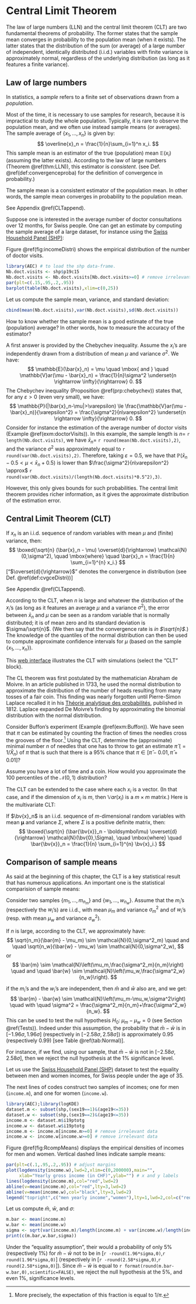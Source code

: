 # Central Limit Theorem {#TCL}

The law of large numbers (LLN) and the central limit theorem (CLT) are two fundamental theorems of probability. The former states that the sample mean converges in probability to the population mean (when it exists). The latter states that the distribution of the sum (or average) of a large number of independent, identically distributed (i.i.d.) variables with finite variance is approximately normal, regardless of the underlying distribution (as long as it features a finite variance).


## Law of large numbers


:::{.definition #smplpop name="Sample and Population"}
In statistics, a *sample* refers to a finite set of observations drawn from a *population*.
:::

Most of the time, it is necessary to use samples for research, because it is impractical to study the whole population. Typically, it is rare to observe the population mean, and we often use instead sample means (or averages). The sample average of $\{x_1,\dots,x_n\}$ is given by:
$$
\overline{x}_n = \frac{1}{n}\sum_{i=1}^n x_i.
$$
This sample mean is an estimator of the true (population) mean $\mathbb{E}(x_i)$ (assuming the latter exists). According to the law of large numbers (Theorem \@ref(thm:LLN)), this estimator is *consistent*. (see Def. \@ref(def:convergenceproba) for the definition of convergence in probability.)

:::{.theorem #LLN name="Law of large numbers"}

The sample mean is a consistent estimator of the population mean. In other words, the sample mean converges in probability to the population mean.
:::
:::{.proof}
See Appendix \@ref(CLTappend).
:::

:::{.example #doctorVisits}
Suppose one is interested in the average number of doctor consultations over 12 months, for Swiss people. One can get an estimate by computing the sample average of a large dataset, for instance using the [Swiss Household Panel (SHP)](https://forscenter.ch/projects/swiss-household-panel/):

Figure \@ref(fig:incomeDistri) shows the empirical distribution of the number of doctor visits.

```r
library(AEC) # to load the shp data-frame.
Nb.doct.visits <- shp$p19c15
Nb.doct.visits <- Nb.doct.visits[Nb.doct.visits>=0] # remove irrelevant observations
par(plt=c(.15,.95,.2,.95))
barplot(table(Nb.doct.visits),xlim=c(0,25))
```
Let us compute the sample mean, variance, and standard deviation:

```r
cbind(mean(Nb.doct.visits),var(Nb.doct.visits),sd(Nb.doct.visits))
```

:::

How to know whether the sample mean is a good estimate of the true (population) average? In other words, how to measure the accuracy of the estimator?

A first answer is provided by the Chebychev inequality. Assume the $x_i$'s are independently drawn from a distribution of mean $\mu$ and variance $\sigma^2$. We have:
$$
\mathbb{E}(\bar{x}_n) = \mu \quad \mbox{ and } \quad \mathbb{V}ar(\mu - \bar{x}_n) = \frac{1}{n}\sigma^2 \underset{n \rightarrow \infty}{\rightarrow} 0.
$$
The Chebychev inequality (Proposition \@ref(prp:chebychev)) states that, for any $\varepsilon > 0$ (even very small), we have:
$$
\mathbb{P}(|\bar{x}_n-\mu|>\varepsilon) \le \frac{\mathbb{V}ar(\mu - \bar{x}_n)}{\varepsilon^2} = \frac{\sigma^2}{n\varepsilon^2} \underset{n \rightarrow \infty}{\rightarrow} 0.
$$
Consider for instance the estimation of the average number of doctor visits (Example \@ref(exm:doctorVisits)). In this example, the sample length is $n=$ `r length(Nb.doct.visits)`, we  have $\bar{x}_n=$ `r round(mean(Nb.doct.visits),2)`, and the variance $\sigma^2$ was approximately equal to `r round(var(Nb.doct.visits),2)`. Therefore, taking $\varepsilon=0.5$, we have that $\mathbb{P}(\bar{x}_n-0.5<\mu<\bar{x}_n+0.5)$ is lower than $\frac{\sigma^2}{n\varepsilon^2} \approx$
`r round(var(Nb.doct.visits)/(length(Nb.doct.visits)*0.5^2),3)`.

However, this only gives bounds for such probabilities. The central limit theorem provides richer information, as it gives the approximate distribution of the estimation error.

## Central Limit Theorem (CLT)

:::{.theorem #LindbergLevyCLT name="Lindberg-Levy Central limit theorem, CLT"}

If $x_n$ is an i.i.d. sequence of random variables with mean $\mu$ and (finite) variance, then:
$$
\boxed{\sqrt{n} (\bar{x}_n - \mu) \overset{d}{\rightarrow} \mathcal{N}(0,\sigma^2), \quad \mbox{where} \quad \bar{x}_n = \frac{1}{n} \sum_{i=1}^{n} x_i.}
$$
["$\overset{d}{\rightarrow}$" denotes the convergence in distribution (see Def. \@ref(def:cvgceDistri))]
:::
:::{.proof}
See Appendix \@ref(CLTappend).
:::

According to the CLT, when $n$ is large and whatever the distribution of the $x_i$'s (as long as it features an average $\mu$ and a variance $\sigma^2$), the error between $\bar{x}_n$ and $\mu$ can be seen as a random variable that is normally distributed; it is of mean zero and its standard deviation is $\sigma/\sqrt{n}$. (We then say that the convergence rate is *in $\sqrt{n}$*.) The knowledge of the quantiles of the normal distribution can then be used to compute approximate confidence intervals for $\mu$ (based on the sample $\{x_1,\dots,x_n\}$).

This [web interface](https://jrenne.shinyapps.io/StatEcoII/) illustrates the CLT with simulations (select the "CLT" block).

The CL theorem was first postulated by the mathematician Abraham de Moivre. In an article published in 1733, he used the normal distribution to approximate the distribution of the number of heads resulting from many tosses of a fair coin. This finding was nearly forgotten until Pierre-Simon Laplace recalled it in his [Théorie analytique des probabilités](https://archive.org/details/thorieanalytiqu01laplgoog), published in 1812. Laplace expanded De Moivre's finding by approximating the binomial distribution with the normal distribution.


:::{.exercise #ExoBuffon}
Consider Buffon's experiment (Example \@ref(exm:Buffon)). We have seen that $\pi$ can be estimated by counting the fraction of times the needles cross the grooves of the floor.^[More precisely, the expectation of this fraction is equal to $1/\pi$.] Using the CLT, determine the (approximate) minimal number $n$ of needles that one has to throw to get an estimate $\hat\pi$ ($= 1/\bar{X}_n$) of $\pi$ that is such that there is a 95\% chance that $\pi \in [\hat\pi-0.01,\hat\pi+0.01]$?
:::

:::{.exercise #ExoPileFace}
Assume you have a lot of time and a coin. How would you approximate the 100 percentiles of the $\mathcal{N}(0,1)$ distribution?
:::

The CLT can be extended to the case where each $x_i$ is a vector. (In that case, and if the dimension of $x_i$ is $m$, then $\mathbb{V}ar(x_i)$ is a $m\times m$ matrix.) Here is the multivariate CLT:

:::{.theorem #MCLT name="Multivariate Central limit theorem, CLT"}
If $\bv{x}_n$ is an i.i.d. sequence of $m$-dimensional random variables with mean $\boldsymbol\mu$ and variance $\Sigma$, where $\Sigma$ is a positive definite matrix, then:
$$
\boxed{\sqrt{n} (\bar{\bv{x}}_n - \boldsymbol\mu) \overset{d}{\rightarrow} \mathcal{N}(\bv{0},\Sigma), \quad \mbox{where} \quad \bar{\bv{x}}_n = \frac{1}{n} \sum_{i=1}^{n} \bv{x}_i.}
$$
:::

## Comparison of sample means

As said at the beginning of this chapter, the CLT is a key statistical result that has numerous applications. An important one is the statistical comparision of sample means:

Consider two samples $\{m_1,\dots,m_{n_m}\}$ and $\{w_1,\dots,w_{n_w}\}$. Assume that the $m_i$'s (respectively the $w_i$'s) are i.i.d., with mean $\mu_m$ and variance $\sigma^2_m$ and of $w_i$'s (resp. with mean $\mu_w$ and variance $\sigma^2_w$).

If $n$ is large, according to the CLT, we approximately have:
$$
\sqrt{n_m}(\bar{m} - \mu_m) \sim \mathcal{N}(0,\sigma^2_m) \quad and \quad \sqrt{n_w}(\bar{w} - \mu_w) \sim \mathcal{N}(0,\sigma^2_w),
$$
or
$$
\bar{m} \sim \mathcal{N}\left(\mu_m,\frac{\sigma^2_m}{n_m}\right) \quad and \quad \bar{w} \sim \mathcal{N}\left(\mu_w,\frac{\sigma^2_w}{n_w}\right).
$$

if the $m_i$'s and the $w_i$'s are independent, then $\bar{m}$ and $\bar{w}$ also are, and we get:
$$
\bar{m} - \bar{w} \sim \mathcal{N}\left(\mu_m-\mu_w,\sigma^2\right) \quad with \quad \sigma^2 = \frac{\sigma^2_m}{n_m}+\frac{\sigma^2_w}{n_w}.
$$
This can be used to test the null hypothesis $H_0: \; \mu_m-\mu_w = 0$ (see Section \@ref(Tests)). Indeed under this assumption, the probability that $\bar{m} - \bar{w}$ is in $[-1.96\sigma,1.96\sigma]$ (respectively in $[-2.58\sigma,2.58\sigma]$) is approximately 0.95 (respectively 0.99) [see Table \@ref(tab:Normal)].

For instance, if we find, using our sample, that $\bar{m} - \bar{w}$ is not in $[-2.58\sigma,2.58\sigma]$, then we reject the null hypothesis at the 1\% significance level.

:::{.example #comparSmplMeans name="Comparison of sample means"}

Let us use the  [Swiss Household Panel (SHP)](https://forscenter.ch/projects/swiss-household-panel/) dataset to test the equality between men and women incomes, for Swiss people under the age of 35.

The next lines of codes construct two samples of incomes; one for men (`income.m`), and one for women (`income.w`).

```r
library(AEC);library(logKDE)
dataset.m <- subset(shp,(sex19==1)&(age19<=35))
dataset.w <- subset(shp,(sex19==2)&(age19<=35))
income.m <- dataset.m$i19ptotg
income.w <- dataset.w$i19ptotg
income.m <- income.m[income.m>=0] # remove irrelevant data
income.w <- income.w[income.w>=0] # remove irrelevant data
```

Figure \@ref(fig:RcompMeans) displays the empirical densities of incomes for men and women. Vertical dashed lines indicate sample means:

```r
par(plt=c(.1,.95,.2,.95)) # adjust margins
plot(logdensity(income.w),lwd=2,xlim=c(0,200000),main="",
     xlab="Yearly gross income (in CHF)",ylab="") # x and y labels
lines(logdensity(income.m),col="red",lwd=2)
abline(v=mean(income.m),col="red",lty=3,lwd=2)
abline(v=mean(income.w),col="black",lty=3,lwd=2)
legend("topright",c("men yearly income","women"),lty=1,lwd=2,col=c("red","black"))
```

Let us compute $\bar{m}$, $\bar{w}$, and $\sigma$:

```r
m.bar <- mean(income.m)
w.bar <- mean(income.w)
sigma <- sqrt(var(income.m)/length(income.m) + var(income.w)/length(income.w))
print(c(m.bar,w.bar,sigma))
```

Under the "equality assumption", their would a  probability of only 5\% (respectively 1\%) for $\bar{m} - \bar{w}$ not to be in $[$`r -round(1.96*sigma,0)`,`r round(1.96*sigma,0)`$]$ (respectively in $[$`r -round(2.58*sigma,0)`,`r round(2.58*sigma,0)`$]$). Since $\bar{m} - \bar{w}$ is equal to `r format(round(m.bar-w.bar,0),scientific=FALSE)`, we  reject the null hypothesis at the 5\%, and even 1\%, significance levels.
:::





<!-- %\begin{frame} -->
<!-- %\begin{footnotesize} -->
<!-- %		\begin{figure} -->
<!-- %		\caption{The importance of the independence assumption} -->
<!-- %			\includegraphics[width=1\linewidth]{../../figures/Figure_CLT_indpdce.pdf} -->
<!-- % -->
<!-- %		\begin{tiny} -->
<!-- %		\flushleft{Note: The three samples have been simulated using the following data generating process: $x_i = \mu + \rho (x_{i-1}-\mu) + \sqrt{1-\rho^2}\varepsilon_i$, where $\varepsilon_i \sim \mathcal{N}(0,1)$. Case A: $\rho = 0$;  Case B: $\rho = 0.9$;  Case C: $\rho = 0.99$. In the three cases, $\mathbb{E}(X_i)=\mu=2$ and $\mathbb{V}ar(X_i)=1$.} -->
<!-- %		\end{tiny} -->
<!-- %		\end{figure} -->
<!-- % -->
<!-- %\end{footnotesize} -->
<!-- %\end{frame} -->




<!-- %\begin{frame} -->
<!-- %\begin{footnotesize} -->
<!-- %\begin{exercise}[Polls and confidence intervals] -->
<!-- %\begin{itemize} -->
<!-- %	\item The day before an election with two candidates (A and B), 100 persons are surveyed (randomly chosen). 51\% of them say they will vote for Candidate A. -->
<!-- %	\item[(a)] Assuming people do not change their mind before the vote, compute an approximation of the probability that A will win. -->
<!-- %	 -->
<!-- %	(Hints: introduce $\theta$, the score that will be obtained by A; compute $\mathbb{P}(\theta > \mu + \bar{x}_n)$, where $x_i$ is equal to 1 if the $i^{th}$ respondent will votes for A and 0 otherwise). -->
<!-- %	\item[(b)] What is the probability if 55\% of them say they will vote for Candidate A. -->
<!-- %	\item[(c)] What would be that probability if 4000 people had been surveyed? (with 51\%) -->
<!-- %\end{itemize} -->
<!-- %\end{exercise} -->
<!-- %\begin{exercise}[Computer-free simulation of $\mathcal{N}$] -->
<!-- %\begin{itemize} -->
<!-- %	\item Assume you have a lot of time and a coin. How would you approximate the 100 percentiles of the Normal distribution? -->
<!-- %\end{itemize} -->
<!-- %\end{exercise} -->
<!-- %% Research on TCL and Casino: \url{http://digitalscholarship.unlv.edu/cgi/viewcontent.cgi?article=1293&context=grrj} -->
<!-- %\end{footnotesize} -->
<!-- %\end{frame} -->

